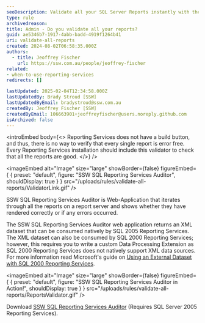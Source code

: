 ```yaml
---
seoDescription: Validate all your SQL Server Reports instantly with the SSW SQL Reporting Services Auditor and ensure every report renders correctly without any errors.
type: rule
archivedreason:
title: Admin - Do you validate all your reports?
guid: ae5346b7-1917-4abb-badd-4919f1264b41
uri: validate-all-reports
created: 2024-08-02T06:58:35.000Z
authors:
  - title: Jeoffrey Fischer
    url: https://ssw.com.au/people/jeoffrey-fischer
related:
- when-to-use-reporting-services
redirects: []

lastUpdated: 2025-02-04T12:34:58.000Z
lastUpdatedBy: Brady Stroud [SSW]
lastUpdatedByEmail: bradystroud@ssw.com.au
createdBy: Jeoffrey Fischer [SSW]
createdByEmail: 106663901+jeoffreyfischer@users.noreply.github.com
isArchived: false
---
```


<introEmbed
  body={<>
Reporting Services does not have a build button, and thus, there is no way to verify that every single report is error free.
Every Reporting Services installation should include this validator to check that all the reports are good.
  </>}
/>

<imageEmbed
  alt="Image"
  size="large"
  showBorder={false}
  figureEmbed={ {
    preset: "default",
    figure: "SSW SQL Reporting Services Auditor",
    shouldDisplay: true
  } }
  src="/uploads/rules/validate-all-reports/ValidatorLink.gif"
/>

SSW SQL Reporting Services Auditor is Web-Application that iterates through all the reports on a report server and shows whether they have rendered correctly or if any errors occurred.

The SSW SQL Reporting Services Auditor web application returns an XML dataset that can be consumed natively by SQL 2005 Reporting Services. The XML dataset can also be consumed by SQL 2000 Reporting Services; however, this requires you to write a custom Data Processing Extension as SQL 2000 Reporting Services does not natively support XML data sources.
For more information read Microsoft's guide on [Using an External Dataset with SQL 2000 Reporting Services](https://learn.microsoft.com/en-us/sql/reporting-services/extensions/data-processing/using-an-external-dataset-with-reporting-services?WT.mc_id=DP-MVP-33518).


<imageEmbed
  alt="Image"
  size="large"
  showBorder={false}
  figureEmbed={ {
    preset: "default",
    figure: "SSW SQL Reporting Services Auditor in Action!",
    shouldDisplay: true
  } }
  src="/uploads/rules/validate-all-reports/ReportsValidator.gif"
/>

Download [SSW SQL Reporting Services Auditor](https://www.ssw.com.au/archive/sql-reporting-services-auditor/user-guide.html) (Requires SQL Server 2005 Reporting Services).
